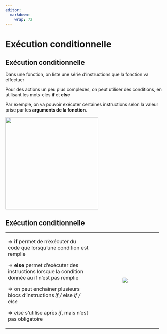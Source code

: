 ```yaml
---
editor: 
  markdown: 
    wrap: 72
---
```


# Exécution conditionnelle {.backgroundTitre}

## Exécution conditionnelle {.backgroundTitre}

Dans une fonction, on liste une série d’instructions que la fonction va
effectuer

Pour des actions un peu plus complexes, on peut utiliser des conditions,
en utilisant les mots-clés **if** et **else**

Par exemple, on va pouvoir exécuter certaines instructions selon la
valeur prise par les **arguments de la fonction**.

![](img/clipboard-exec0.png){fig-align="center" width="295"}

## Exécution conditionnelle {.backgroundTitre}

+--------------------------------------+:----------------------------:+
| ⇒ **if** permet de n’exécuter du     | ![](img/clipboard-exec1.png) |
| code que lorsqu’une condition est    |                              |
| remplie                              |                              |
|                                      |                              |
| ⇒ **else** permet d’exécuter des     |                              |
| instructions lorsque la condition    |                              |
| donnée au if n’est pas remplie       |                              |
|                                      |                              |
| ⇒ on peut enchaîner plusieurs blocs  |                              |
| d’instructions *if /* else *if /     |                              |
| else*                                |                              |
|                                      |                              |
| ⇒ *else* s’utilise après *if*, mais  |                              |
| n’est pas obligatoire                |                              |
+--------------------------------------+------------------------------+
